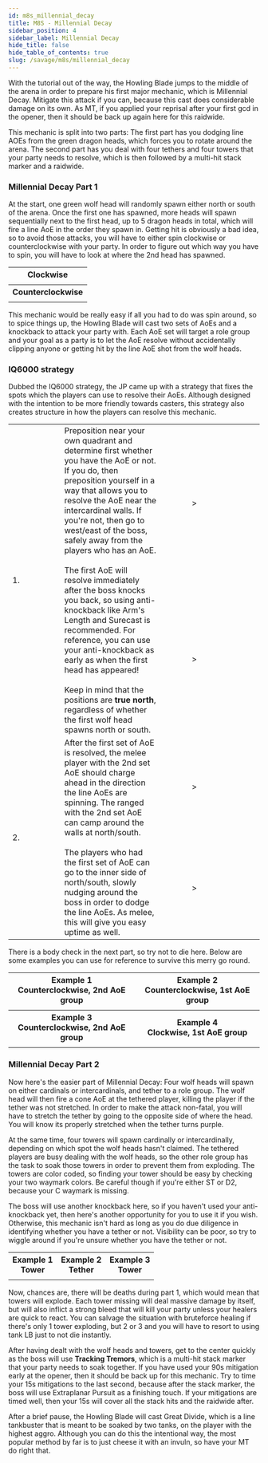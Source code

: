 ```yaml
---
id: m8s_millennial_decay
title: M8S - Millennial Decay
sidebar_position: 4
sidebar_label: Millennial Decay
hide_title: false
hide_table_of_contents: true
slug: /savage/m8s/millennial_decay
---
```


With the tutorial out of the way, the Howling Blade jumps to the middle of the arena in order to prepare his first major mechanic, which is <Raidwide>Millennial Decay</Raidwide>. Mitigate this attack if you can, because this cast does considerable damage on its own. As MT, if you applied your reprisal after your first gcd in the opener, then it should be back up again here for this raidwide.

This mechanic is split into two parts: The first part has you dodging line AOEs from the green dragon heads, which forces you to rotate around the arena. The second part has you deal with four tethers and four towers that your party needs to resolve, which is then followed by a multi-hit stack marker and a raidwide.

### Millennial Decay Part 1

At the start, one green wolf head will randomly spawn either north or south of the arena. Once the first one has spawned, more heads will spawn sequentially next to the first head, up to 5 dragon heads in total, which will fire a line AoE in the order they spawn in. Getting hit is obviously a bad idea, so to avoid those attacks, you will have to either spin clockwise or counterclockwise with your party. In order to figure out which way you have to spin, you will have to look at where the 2nd head has spawned.

<table>
    <tr>
        <th colspan='2'>Clockwise</th>
    </tr>
    <tr>
        <td><KittenAsset path='m8s/millennial_decay_clockwise_north_heads.png' /></td>
        <td><KittenAsset path='m8s/millennial_decay_clockwise_south_heads.png' /></td>
    </tr>
    <tr>
        <th colspan='2'>Counterclockwise</th>
    </tr>
    <tr>
        <td><KittenAsset path='m8s/millennial_decay_counterclockwise_north_heads.png' /></td>
        <td><KittenAsset path='m8s/millennial_decay_counterclockwise_south_heads.png' /></td>
    </tr>
</table>

This mechanic would be really easy if all you had to do was spin around, so to spice things up, the Howling Blade will cast two sets of AoEs and a knockback to attack your party with. Each AoE set will target a role group and your goal as a party is to let the AoE resolve without accidentally clipping anyone or getting hit by the line AoE shot from the wolf heads.

### IQ6000 strategy

Dubbed the IQ6000 strategy, the JP came up with a strategy that fixes the spots which the players can use to resolve their AoEs. Although designed with the intention to be more friendly towards casters, this strategy also creates structure in how the players can resolve this mechanic.

<table>
    <tr>
        <td rowspan='2'>1.</td>
        <td colspan='4' rowspan='2' width='40%'>Preposition near your own quadrant and determine first whether you have the AoE or not. If you do, then preposition yourself in a way that allows you to resolve the AoE near the intercardinal walls. If you're not, then go to west/east of the boss, safely away from the players who has an AoE.<br /><br />The first AoE will resolve immediately after the boss knocks you back, so using anti-knockback like Arm's Length and Surecast is recommended. For reference, you can use your anti-knockback as early as when the first head has appeared!<br /><br />Keep in mind that the positions are <strong>true north</strong>, regardless of whether the first wolf head spawns north or south.</td>
        <td colspan='4'><KittenAsset path='m8s/millennial_decay_clockwise_support_part1.png' /></td>
        <td>&gt;</td>
        <td colspan='4'><KittenAsset path='m8s/millennial_decay_clockwise_support_part2.png' /></td>
    </tr>
    <tr>
        <td colspan='4'><KittenAsset path='m8s/millennial_decay_counterclockwise_support_part1.png' /></td>
        <td>&gt;</td>
        <td colspan='4'><KittenAsset path='m8s/millennial_decay_counterclockwise_support_part2.png' /></td>
    </tr>
    <tr>
        <td rowspan='2'>2.</td>
        <td colspan='4' rowspan='2'>After the first set of AoE is resolved, the melee player with the 2nd set AoE should charge ahead in the direction the line AoEs are spinning. The ranged with the 2nd set AoE can camp around the walls at north/south.<br /><br />The players who had the first set of AoE can go to the inner side of north/south, slowly nudging around the boss in order to dodge the line AoEs. As melee, this will give you easy uptime as well.</td>
        <td colspan='4'><KittenAsset path='m8s/millennial_decay_clockwise_dps_part1.png' /></td>
        <td>&gt;</td>
        <td colspan='4'><KittenAsset path='m8s/millennial_decay_clockwise_dps_part2.png' /></td>
    </tr>
    <tr>
        <td colspan='4'><KittenAsset path='m8s/millennial_decay_counterclockwise_dps_part1.png' /></td>
        <td>&gt;</td>
        <td colspan='4'><KittenAsset path='m8s/millennial_decay_counterclockwise_dps_part2.png' /></td>
    </tr>
</table>

There is a body check in the next part, so try not to die here. Below are some examples you can use for reference to survive this merry go round.

<table>
    <tr>
        <th>Example 1<br />Counterclockwise, 2nd AoE group<br /><Role role='MT' /></th>
        <th>Example 2<br />Counterclockwise, 1st AoE group<br /><Role role='ST' /></th>
    </tr>
    <tr>
        <td><KittenAsset path='m8s/millennial_decay_part1_example1.webm' /></td>
        <td><KittenAsset path='m8s/millennial_decay_part1_example2.webm' /></td>
    </tr>
    <tr>
        <th>Example 3<br />Counterclockwise, 2nd AoE group<br /><Role role='H1' /></th>
        <th>Example 4<br />Clockwise, 1st AoE group<br /><Role role='D3' /></th>
    </tr>
    <tr>
        <td><KittenAsset path='m8s/millennial_decay_part1_example3.webm' /></td>
        <td><KittenAsset path='m8s/millennial_decay_part1_example4.webm' /></td>
    </tr>
</table>

### Millennial Decay Part 2

Now here's the easier part of Millennial Decay: Four wolf heads will spawn on either cardinals or intercardinals, and tether to a role group. The wolf head will then fire a cone AoE at the tethered player, killing the player if the tether was not stretched. In order to make the attack non-fatal, you will have to stretch the tether by going to the opposite side of where the head. You will know its properly stretched when the tether turns purple.

At the same time, four towers will spawn cardinally or intercardinally, depending on which spot the wolf heads hasn't claimed. The tethered players are busy dealing with the wolf heads, so the other role group has the task to soak those towers in order to prevent them from exploding. The towers are color coded, so finding your tower should be easy by checking your two waymark colors. Be careful though if you're either ST or D2, because your C waymark is missing.

The boss will use another knockback here, so if you haven't used your anti-knockback yet, then here's another opportunity for you to use it if you wish. Otherwise, this mechanic isn't hard as long as you do due diligence in identifying whether you have a tether or not. Visibility can be poor, so try to wiggle around if you're unsure whether you have the tether or not.

<table>
    <tr>
        <th>Example 1<br />Tower<br /><Role role='MT' /></th>
        <th>Example 2<br />Tether<br /><Role role='D1' /></th>
        <th>Example 3<br />Tower<br /><Role role='MT' /></th>
    </tr>
    <tr>
        <td><KittenAsset path='m8s/millennial_decay_part2_example1.webm' /></td>
        <td><KittenAsset path='m8s/millennial_decay_part2_example2.webm' /></td>
        <td><KittenAsset path='m8s/millennial_decay_part2_example3.webm' /></td>
    </tr>
</table>

Now, chances are, there will be deaths during part 1, which would mean that towers will explode. Each tower missing will deal massive damage by itself, but will also inflict a strong bleed that will kill your party unless your healers are quick to react. You can salvage the situation with bruteforce healing if there's only 1 tower exploding, but 2 or 3 and you will have to resort to using tank LB just to not die instantly.

After having dealt with the wolf heads and towers, get to the center quickly as the boss will use <strong>Tracking Tremors</strong>, which is a multi-hit stack marker that your party needs to soak together. If you have used your 90s mitigation early at the opener, then it should be back up for this mechanic. Try to time your 15s mitigations to the last second, because after the stack marker, the boss will use <Raidwide>Extraplanar Pursuit</Raidwide> as a finishing touch. If your mitigations are timed well, then your 15s will cover all the stack hits and the raidwide after.

<KittenAsset path='m8s/great_divide1.webm' wrapper='div' />

After a brief pause, the Howling Blade will cast <Tankbuster>Great Divide</Tankbuster>, which is a line tankbuster that is meant to be soaked by two tanks, on the player with the highest aggro. Although you can do this the intentional way, the most popular method by far is to just cheese it with an invuln, so have your MT do right that.